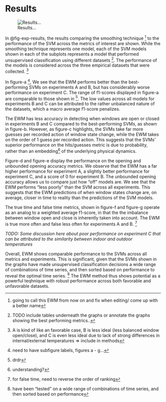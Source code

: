 # Results 

![Results...](temp_figs/exp_res.jpg){#fig-exp-results}

In @fig-exp-results, the results comparing the smoothing technique [^0] to the performance of the SVM across the metrics of interest are shown. While the smoothing technique represents one model, each of the SVM models shown in each of the subplots represents a model that performed unsupervised classification using different datasets [^1]. The performance of the models is considered across the three empirical datasets that were collected. [^1*]

In figure-a [^2], We see that the EWM performs better than the best-performing SVMs on experiments A and B, but has considerably worse performance on experiment C. The range of f1-scores displayed in figure-a are comparable to those shown in [^4]. The low values across all models for experiments B and C can be attributed to the rather unbalanced nature of the datasets, which a macro average f1-score penalizes.  

The EWM has less accuracy in detecting when windows are open or closed in experiments B and C compared to the best-performing SVMs, as shown in figure-b. However, as figure-c highlights, the SVMs take far more guesses per recorded action of window state change, while the EWM takes on the order of 1 guess per recorded action. This suggests that the SVMs' superior performance on the hits/guesses metric is due to probability, rather than an embedding[^3] of the underlying physical dynamics.  

Figure-d and figure-e display the performance on the opening and unbounded opening accuracy metrics. We observe that the EWM has a far higher performance for experiment A, a slightly better performance for experiment C, and a score of 0 for experiment B. The unbounded opening accuracy allows us to compare just how "off" models are. We see that the EWM performs "less poorly" than the SVM across all experiments. This suggests that the EWM predictions of when window states change are, on average, closer in time to reality than the predictions of the SVM models. 

The true time and false time metrics, shown in figure-f and figure-g operate as an analog to a weighted average f1-score, in that the the imbalance between window open and close is inherently taken into account. The EWM is true more often and false less often for experiments A and B.  [^5]

 *TODO: Some discussion here about poor performance on experiment C that can be attributed to the similarity between indoor and outdoor temperatures*

Overall, EWM shows comparable performance to the SVMs across all metrics and experiments. This is significant, given that the SVMs shown in the graphs have made unsupervised classification decisions a wide range of combinations of time series, and then sorted based on performance to reveal the optimal time series. [^6] The EWM method thus shows potential as a powerful teqhnique with robust performance across both favorable and unfavorable datasets.



[^0]: going to call this EWM from now on and fix when editing/ come up with a better name
[^1]: TODO include tables underneath the graphs or annotate the graphs showing the best performing metrics..
[^2]: need to have subfigure labels, figures a - g...
[^3]: understanding? 
[^4]: drdr 
[^1*]: A is kind of like an favorable case, B is less ideal (less balanced window open/close), and C is even less ideal due to lack of strong differences in internal/external temperatures => include in methods
[^5]: for false time, need to reverse the order of ranking 
[^6]: have been "tested" on a wide range of combinations of time series, and then sorted based on performance